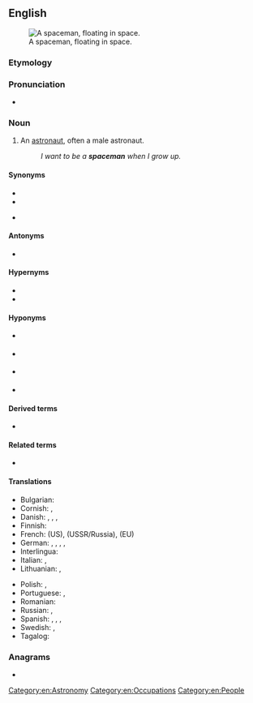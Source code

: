==English==
[[Image:Bruce McCandless II during EVA in 1984.jpg|thumb|A spaceman, floating in space.]]

===Etymology===
{{suffix|en|space|man}}

===Pronunciation===
* {{a|GA}} {{IPA|en|/ˈspeɪsˌmæn/}}

===Noun===
{{en-noun|spacemen}}

# {{lb|en|informal}} An [[astronaut]], often a male astronaut.
#: ''I want to be a '''spaceman''' when I grow up.''

====Synonyms====
{{sense|astronaut}}
* {{l|en|astronaut}}
* {{l|en|rocketman}}
{{sense|male astronaut}}
* {{l|en|rocketman}}

====Antonyms====
* {{sense|male astronaut}} {{l|en|spacewoman}}

====Hypernyms====
{{sense|male astronaut}}
* {{l|en|astronaut}}
* {{l|en|rocketman}}

====Hyponyms====
{{sense|astronaut}}
* {{l|en|taikonaut}} {{gloss|Chinese space program}}
* {{l|en|cosmonaut}} {{gloss|Soviet and Russian space programs}}
* {{l|en|spationaut}} {{gloss|European space programs}}
* {{l|en|spacewoman}} {{gloss|female astronaut}}

====Derived terms====
* {{sense|astronaut}} {{l|en|spacewoman}}

====Related terms====
* {{l|en|spacewoman}}

====Translations====
{{trans-top|astronaut}}
* Bulgarian: {{t+|bg| космона́вт|m}}
* Cornish: {{t|kw|den efanvos|m}}, {{t|kw|stervarner|m}}
* Danish: {{t+|da|astronaut|c}}, {{t|da|rumfarer|c}}, {{t|da|rummand|c}}, {{t+|da|kosmonaut|c}} {{qualifier|if from the USSR or Russia}}
* Finnish: {{t+|fi|avaruuslentäjä}}
* French: {{t+|fr|astronaute|m|f}} (US), {{t+|fr|cosmonaute|m|f}} (USSR/Russia), {{t+|fr|spationaute|m|f}} (EU)
* German: {{t+|de|Raumfahrer|m}}, {{t+|de|Weltraumfahrer|m}}, {{t+|de|Astronaut|m}}, {{t+|de|Kosmonaut|m}}, {{t+|de|Spationaut|m}}
* Interlingua: {{t|ia|astronauta}}
* Italian: {{t+|it|astronauta|m|f}}, {{t+|it|cosmonauta|m|f}}
* Lithuanian: {{t|lt|kosmonautas|m}} {{qualifier|if from the USSR or Russia}}, {{t|lt|astronautas|m}} {{qualifier|if from the US}}
{{trans-mid}}
* Polish: {{t+|pl|astronauta|m}}, {{t+|pl|kosmonauta|m}}
* Portuguese: {{t+|pt|astronauta|m|f}}, {{t+|pt|cosmonauta|m|f}}
* Romanian: {{t+|ro|astronaut|m}}
* Russian: {{t+|ru|космона́вт|m}}, {{qualifier|US}} {{t+|ru|астрона́вт|m}}
* Spanish: {{t+|es|astronauta|m|f}}, {{t|es|hombre del espacio|m}}, {{t+|es|cosmonauta|m|f}},
* Swedish: {{t+|sv|rymdfarare|c}}, {{t+|sv|astronaut|c}}
* Tagalog: {{t|tl|taunlawak}}
{{trans-bottom}}

===Anagrams===
* {{anagrams|en|a=aacemnps|campanes|man-scape|manscape}}

[[Category:en:Astronomy]]
[[Category:en:Occupations]]
[[Category:en:People]]
{{C|en|Male people}}
